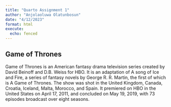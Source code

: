 ```yaml
---
title: "Quarto Assignment 1"
author: "Anjolaoluwa Olatunbosun"
date: "4/12/2023"
format: html
execute:
  echo: fenced
---
```


## Game of Thrones

Game of Thrones is an American fantasy drama television series created by David Beinoff and D.B. Weiss for HBO. It is an adaptation of A song of Ice and Fire, a series of fantasy novels by George R. R. Martin, the first of which is A Game of Thrones. The show was shot in the United Kingdom, Canada, Croatia, Iceland, Malta, Morocco, and Spain. It premiered on HBO in the United States on April 17, 2011, and concluded on May 19, 2019, with 73 episodes broadcast over eight seasons.

```r
```

